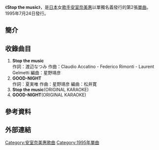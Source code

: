 {{Unreferenced|time=2015-12-17T00:34:50+00:00}}
{{Infobox Single
| Name        = Stop the music
| Artist      = [[安室奈美惠|安室奈美惠]]
| Album       = [[DANCE_TRACKS_VOL.1|DANCE TRACKS VOL.1]]
| Cover       = 
| Released    = 1995年7月24日
| Recorded    =
| Genre       = [[J-POP|J-POP]]
| Length      = 
| Label       = [[東芝EMI|東芝EMI]]
| Producer    = 
| Reviews     =
| Chart position = *週間最高排行第4位（[[Oricon公信榜|Oricon]]）
| Certification =
| Last single  = [[太陽的SEASON|太陽的SEASON]]<br />（1995年）
| This single  = '''Stop the music'''<br />（1995年）
| Next single  = [[Body_Feels_EXIT|Body Feels EXIT]]<br />（1995年）
|}}
《'''Stop the music'''》，是[[日本|日本]]女[[歌手|歌手]][[安室奈美惠|安室奈美惠]]以單獨名義發行的第2張[[單曲|單曲]]。1995年7月24日發行。

==簡介==

==收錄曲目==
# '''Stop the music''' <br />作詞：渡辺なつみ 作曲：Claudio Accatino - Federico Rimonti - Laurent Gelmetti 編曲：星野靖彦
# '''GOOD-NIGHT ''' <br />作詞：夏実唯 作曲：星野靖彦 編曲：松井寛
# '''Stop the music'''(ORIGINAL KARAOKE)
# '''GOOD-NIGHT '''(ORIGINAL KARAOKE)

==參考資料==
{{reflist}}

==外部連結==
{{安室奈美惠}}


{{DEFAULTSORT:Stop the music}}
[[Category:安室奈美惠歌曲|Category:安室奈美惠歌曲]]
[[Category:1995年單曲|Category:1995年單曲]]